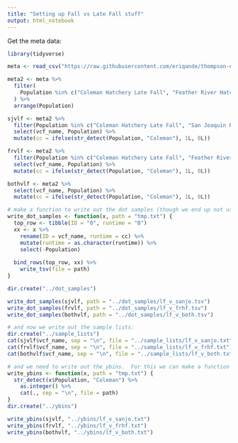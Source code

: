 ```yaml
---
title: "Setting up Fall vs Late Fall stuff"
output: html_notebook
---
```



Get the meta data:
```r
library(tidyverse)

meta <- read_csv("https://raw.githubusercontent.com/eriqande/thompson-et-al-2020-chinook-salmon-migration-timing/master/data/wgs-chinook-samples.csv")

meta2 <- meta %>% 
  filter(
    Population %in% c("Coleman Hatchery Late Fall", "Feather River Hatchery Fall", "San Joaquin River Fall")
  ) %>%
  arrange(Population)

sjvlf <- meta2 %>%
  filter(Population %in% c("Coleman Hatchery Late Fall", "San Joaquin River Fall")) %>%
  select(vcf_name, Population) %>%
  mutate(cc = ifelse(str_detect(Population, "Coleman"), 1L, 0L))

frvlf <- meta2 %>%
  filter(Population %in% c("Coleman Hatchery Late Fall", "Feather River Hatchery Fall")) %>%
  select(vcf_name, Population) %>%
  mutate(cc = ifelse(str_detect(Population, "Coleman"), 1L, 0L))

bothvlf <- meta2 %>%
  select(vcf_name, Population) %>%
  mutate(cc = ifelse(str_detect(Population, "Coleman"), 1L, 0L))

# make a function to write out the dot samples (though we end up not using them)
write_dot_samples <- function(x, path = "tmp.txt") {
  top_row <- tibble(ID = "0", runtime = "B")
  xx <- x %>%
    rename(ID = vcf_name, runtime = cc) %>%
    mutate(runtime = as.character(runtime)) %>%
    select(-Population)
  
  bind_rows(top_row, xx) %>%
    write_tsv(file = path)
}

dir.create("../dot_samples")

write_dot_samples(sjvlf, path = "../dot_samples/lf_v_sanjo.tsv")
write_dot_samples(frvlf, path = "../dot_samples/lf_v_frhf.tsv")
write_dot_samples(bothvlf, path = "../dot_samples/lf_v_both.tsv")

# and now we write out the sample lists:
dir.create("../sample_lists")
cat(sjvlf$vcf_name, sep = "\n", file = "../sample_lists/lf_v_sanjo.txt")
cat(frvlf$vcf_name, sep = "\n", file = "../sample_lists/lf_v_frhf.txt")
cat(bothvlf$vcf_name, sep = "\n", file = "../sample_lists/lf_v_both.txt")

# and we need to write out the ybins.  For this we can make a function
write_ybins <- function(x, path = "tmp.txt") {
  str_detect(x$Population, "Coleman") %>%
    as.integer() %>%
    cat(., sep = "\n", file = path)
}
dir.create("../ybins")

write_ybins(sjvlf, "../ybins/lf_v_sanjo.txt")
write_ybins(frvlf, "../ybins/lf_v_frhf.txt")
write_ybins(bothvlf, "../ybins/lf_v_both.txt")

```